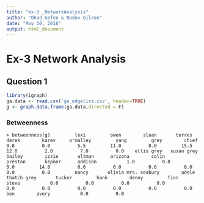 ```yaml
---
title: "ex-3 _NetworkAnalysis"
author: "Ohad Gefen & Nadav Gilron"
date: "May 10, 2016"
output: html_document
---
```

# Ex-3 Network Analysis

## Question 1 


```R
library(igraph)
ga.data <- read.csv('ga_edgelist.csv', header=TRUE)
g <- graph.data.frame(ga.data,directed = F)

```
### Betweenness

```
> betweenness(g)
        lexi         owen        sloan       torres        derek        karev     o'malley         yang         grey        chief 
         0.0          0.0          5.5         11.0          0.0         15.5         12.0          2.0          7.0          0.0 
  ellis grey   susan grey       bailey        izzie       altman      arizona        colin      preston       kepner      addison 
         1.0          0.0          0.0         14.0          0.0          0.0          0.0          0.0          0.0          0.0 
       nancy       olivia mrs. seabury        adele  thatch grey       tucker         hank        denny         finn        steve 
         0.0          0.0          0.0          0.0          0.0          0.0          0.0          0.0          0.0          0.0 
         ben        avery 
         0.0          0.0 ```